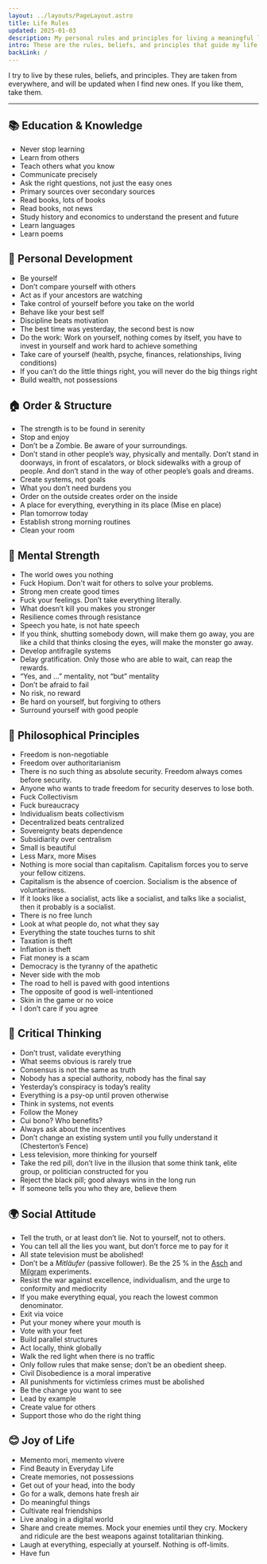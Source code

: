 ```yaml
---
layout: ../layouts/PageLayout.astro
title: Life Rules
updated: 2025-01-03
description: My personal rules and principles for living a meaningful life. A guide to how I try to navigate life.
intro: These are the rules, beliefs, and principles that guide my life.
backLink: /
---
```



I try to live by these rules, beliefs, and principles. They are taken from everywhere, and will be updated when I find new ones. If you like them, take them.

---

## 📚 Education & Knowledge

- Never stop learning
- Learn from others
- Teach others what you know
- Communicate precisely
- Ask the right questions, not just the easy ones
- Primary sources over secondary sources
- Read books, lots of books
- Read books, not news
- Study history and economics to understand the present and future
- Learn languages
- Learn poems

## 🧠 Personal Development

- Be yourself
- Don’t compare yourself with others
- Act as if your ancestors are watching
- Take control of yourself before you take on the world
- Behave like your best self
- Discipline beats motivation
- The best time was yesterday, the second best is now
- Do the work: Work on yourself, nothing comes by itself, you have to invest in yourself and work hard to achieve something
- Take care of yourself (health, psyche, finances, relationships, living conditions)
- If you can’t do the little things right, you will never do the big things right
- Build wealth, not possessions

## 🏠 Order & Structure

- The strength is to be found in serenity
- Stop and enjoy
- Don’t be a Zombie. Be aware of your surroundings.
- Don’t stand in other people’s way, physically and mentally. Don’t stand in doorways, in front of escalators, or block sidewalks with a group of people. And don’t stand in the way of other people’s goals and dreams.
- Create systems, not goals
- What you don’t need burdens you
- Order on the outside creates order on the inside
- A place for everything, everything in its place (Mise en place)
- Plan tomorrow today
- Establish strong morning routines
- Clean your room

## 💪 Mental Strength

- The world owes you nothing
- Fuck Hopium. Don't wait for others to solve your problems.
- Strong men create good times
- Fuck your feelings. Don’t take everything literally.
- What doesn’t kill you makes you stronger
- Resilience comes through resistance
- Speech you hate, is not hate speech
- If you think, shutting somebody down, will make them go away, you are like a child that thinks closing the eyes, will make the monster go away.
- Develop antifragile systems
- Delay gratification. Only those who are able to wait, can reap the rewards.
- “Yes, and …” mentality, not “but” mentality
- Don’t be afraid to fail
- No risk, no reward
- Be hard on yourself, but forgiving to others
- Surround yourself with good people

## 🌟 Philosophical Principles

- Freedom is non-negotiable
- Freedom over authoritarianism
- There is no such thing as absolute security. Freedom always comes before security.
- Anyone who wants to trade freedom for security deserves to lose both.
- Fuck Collectivism
- Fuck bureaucracy
- Individualism beats collectivism
- Decentralized beats centralized
- Sovereignty beats dependence
- Subsidiarity over centralism
- Small is beautiful
- Less Marx, more Mises
- Nothing is more social than capitalism. Capitalism forces you to serve your fellow citizens.
- Capitalism is the absence of coercion. Socialism is the absence of voluntariness.
- If it looks like a socialist, acts like a socialist, and talks like a socialist, then it probably is a socialist.
- There is no free lunch
- Look at what people do, not what they say
- Everything the state touches turns to shit
- Taxation is theft
- Inflation is theft
- Fiat money is a scam
- Democracy is the tyranny of the apathetic
- Never side with the mob
- The road to hell is paved with good intentions
- The opposite of good is well-intentioned
- Skin in the game or no voice
- I don’t care if you agree

## 🎯 Critical Thinking

- Don’t trust, validate everything
- What seems obvious is rarely true
- Consensus is not the same as truth
- Nobody has a special authority, nobody has the final say
- Yesterday’s conspiracy is today’s reality
- Everything is a psy-op until proven otherwise
- Think in systems, not events
- Follow the Money
- Cui bono? Who benefits?
- Always ask about the incentives
- Don’t change an existing system until you fully understand it (Chesterton’s Fence)
- Less television, more thinking for yourself
- Take the red pill, don’t live in the illusion that some think tank, elite group, or politician constructed for you
- Reject the black pill; good always wins in the long run
- If someone tells you who they are, believe them

## 🌍 Social Attitude

- Tell the truth, or at least don’t lie. Not to yourself, not to others.
- You can tell all the lies you want, but don’t force me to pay for it
- All state television must be abolished!
- Don’t be a _Mitläufer_ (passive follower). Be the 25 % in the [Asch](https://en.wikipedia.org/wiki/Asch_conformity_experiments) and [Milgram](https://en.wikipedia.org/wiki/Milgram_experiment) experiments.
- Resist the war against excellence, individualism, and the urge to conformity and mediocrity
- If you make everything equal, you reach the lowest common denominator.
- Exit via voice
- Put your money where your mouth is
- Vote with your feet
- Build parallel structures
- Act locally, think globally
- Walk the red light when there is no traffic
- Only follow rules that make sense; don’t be an obedient sheep.
- Civil Disobedience is a moral imperative
- All punishments for victimless crimes must be abolished
- Be the change you want to see
- Lead by example
- Create value for others
- Support those who do the right thing

## 😊 Joy of Life

- Memento mori, memento vivere
- Find Beauty in Everyday Life
- Create memories, not possessions
- Get out of your head, into the body
- Go for a walk, demons hate fresh air
- Do meaningful things
- Cultivate real friendships
- Live analog in a digital world
- Share and create memes. Mock your enemies until they cry. Mockery and ridicule are the best weapons against totalitarian thinking.
- Laugh at everything, especially at yourself. Nothing is off-limits.
- Have fun
